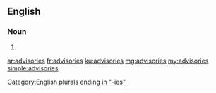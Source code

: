 ==English==

===Noun===
{{head|en|plural}}

# {{plural of|advisory|lang=en}}

[[Category:English plurals ending in "-ies"]]

[[ar:advisories]]
[[fr:advisories]]
[[ku:advisories]]
[[mg:advisories]]
[[my:advisories]]
[[simple:advisories]]